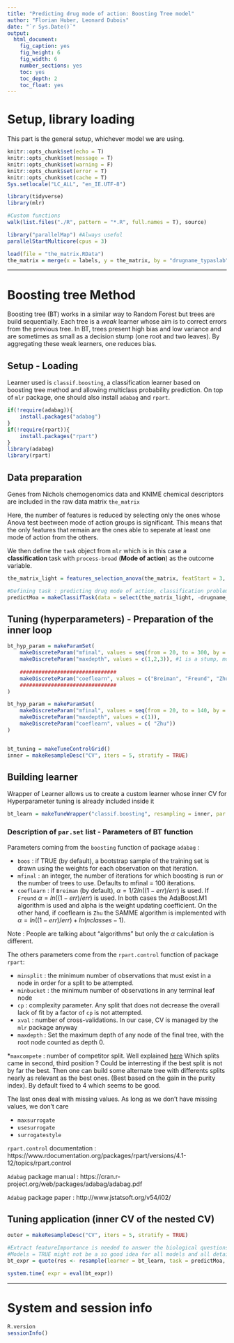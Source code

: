```yaml
---
title: "Predicting drug mode of action: Boosting Tree model"
author: "Florian Huber, Leonard Dubois"
date: "`r Sys.Date()`"
output:
  html_document:
    fig_caption: yes
    fig_height: 6
    fig_width: 6
    number_sections: yes
    toc: yes
    toc_depth: 2
    toc_float: yes
---
```


# Setup, library loading

This part is the general setup, whichever model we are using.

```r
knitr::opts_chunk$set(echo = T)
knitr::opts_chunk$set(message = T)
knitr::opts_chunk$set(warning = F)
knitr::opts_chunk$set(error = T)
knitr::opts_chunk$set(cache = T)
Sys.setlocale("LC_ALL", "en_IE.UTF-8")

library(tidyverse)
library(mlr)

#Custom functions
walk(list.files("./R", pattern = "*.R", full.names = T), source)

library("parallelMap") #Always useful
parallelStartMulticore(cpus = 3)

load(file = "the_matrix.RData")
the_matrix = merge(x = labels, y = the_matrix, by = "drugname_typaslab", all.y = T)
```

***

# Boosting tree Method

Boosting tree (BT) works in a similar way to Random Forest but trees are build sequentially. Each tree is a *weak* learner whose aim is to correct errors from the previous tree. In BT, trees present high bias and low variance and are sometimes as small as a decision stump (one root and two leaves). By aggregating these weak learners, one reduces bias.

## Setup - Loading

Learner used is `classif.boosting`, a classification learner based on boosting tree method and allowing multiclass probability prediction.
On top of `mlr` package, one should also install `adabag` and `rpart`.

```r
if(!require(adabag)){
    install.packages("adabag")
}
if(!require(rpart)){
    install.packages("rpart")
}
library(adabag)
library(rpart)

```

## Data preparation

Genes from Nichols chemogenomics data and KNIME chemical descriptors are included in the raw data matrix `the_matrix`

Here, the number of features is reduced by selecting only the ones whose Anova test beetween mode of action groups is significant. This means that the only features that remain are the ones able to seperate at least one mode of action from the others.

We then define the `task` object from `mlr` which is in this case a **classification** task with `process-broad` (**Mode of action**) as the outcome variable.

```r
the_matrix_light = features_selection_anova(the_matrix, featStart = 3, groupColName = "process_broad")

#Defining task : predicting drug mode of action, classification problem with more than 2 classes
predictMoa = makeClassifTask(data = select(the_matrix_light, -drugname_typaslab), target = "process_broad")
```


## Tuning (hyperparameters) - Preparation of the inner loop

```r
bt_hyp_param = makeParamSet(
    makeDiscreteParam("mfinal", values = seq(from = 20, to = 300, by = 20)), #number of trees
    makeDiscreteParam("maxdepth", values = c(1,2,3)), #1 is a stump, more than 3 = and it isn't a weak learner anymore. Even 3 might be too much
    
    ###############################
    makeDiscreteParam("coeflearn", values = c("Breiman", "Freund", "Zhu")) #Is it OK if in a Nested CV we use different "algorithms"
    ###############################
)

bt_hyp_param = makeParamSet(
    makeDiscreteParam("mfinal", values = seq(from = 20, to = 140, by = 20)), #number of trees
    makeDiscreteParam("maxdepth", values = c(1)),
    makeDiscreteParam("coeflearn", values = c( "Zhu")) 
)


bt_tuning = makeTuneControlGrid()
inner = makeResampleDesc("CV", iters = 5, stratify = TRUE)
```

## Building learner

Wrapper of Learner allows us to create a custom learner whose inner CV for Hyperparameter tuning is already included inside it

```r
bt_learn = makeTuneWrapper("classif.boosting", resampling = inner, par.set = bt_hyp_param, control = bt_tuning )
```

### Description of `par.set` list - Parameters of BT function

Parameters coming from the `boosting` function of package `adabag` :

* `boos` : if TRUE (by default), a bootstrap sample of the training set is drawn using the weights for each observation on that iteration. 
* `mfinal` : an integer, the number of iterations for which boosting is run or the number of trees to use. Defaults to mfinal = 100 iterations.
* `coeflearn` : if `Breiman` (by default), $\alpha = 1/2ln((1-err)/err)$ is used. If `Freund`  $\alpha = ln((1-err)/err)$ is used. In both cases the AdaBoost.M1 algorithm is used and alpha is the weight updating coefficient. On the other hand, if coeflearn is `Zhu` the SAMME algorithm is implemented with $\alpha = ln((1-err)/err) + ln(nclasses-1)$.

Note : People are talking about "algorithms" but only the $\alpha$ calculation is different.

The others parameters come from the `rpart.control` function of package `rpart`:

* `minsplit` : the minimum number of observations that must exist in a node in order for a split to be attempted.
* `minbucket` : the minimum number of observations in any terminal leaf node
* `cp` : complexity parameter. Any split that does not decrease the overall lack of fit by a factor of `cp` is not attempted.
* `xval` : number of cross-validations. In our case, CV is managed by the `mlr` package anyway
* `maxdepth` : Set the maximum depth of any node of the final tree, with the root node counted as depth 0. 

*`maxcompete` : number of competitor split. Well explained [here](https://www.salford-systems.com/resources/webinars-tutorials/how-to/understanding-cart-splitters-competitors-and-surrogates)
Which splits came in second, third position ? Could be interresting if the best split is not by far the best. Then one can build some alternate tree with differents splits nearly as relevant as the best ones. (Best based on the gain in the purity index). By default fixed to 4 which seems to be good.

The last ones deal with missing values. As long as we don't have missing values, we don't care

* `maxsurrogate`
* `usesurrogate`
* `surrogatestyle`

`rpart.control` documentation : https://www.rdocumentation.org/packages/rpart/versions/4.1-12/topics/rpart.control

`Adabag` package manual : https://cran.r-project.org/web/packages/adabag/adabag.pdf

`Adabag` package paper : http://www.jstatsoft.org/v54/i02/



## Tuning application (inner CV of the nested CV)

```r

outer = makeResampleDesc("CV", iters = 5, stratify = TRUE)

#Extract featureImportance is needed to answer the biological questions
#Models = TRUE might not be a so good idea for all models and all details of each will be kept in memory. This could generate tens of Gigabytes 
bt_expr = quote(res <- resample(learner = bt_learn, task = predictMoa, resampling = outer, extract = getFeatureImportance, models = T, measures = list(mmce, acc, kappa)))

system.time( expr = eval(bt_expr))
```


***

# System and session info

```r
R.version
sessionInfo()
```

